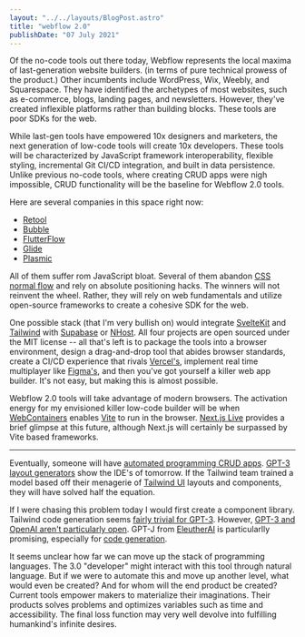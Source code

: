 ```yaml
---
layout: "../../layouts/BlogPost.astro"
title: "webflow 2.0"
publishDate: "07 July 2021"
---
```


Of the no-code tools out there today, Webflow represents the local maxima of last-generation website builders. (in terms of pure technical prowess of the product.) Other incumbents include WordPress, Wix, Weebly, and Squarespace. They have identified the archetypes of most websites, such as e-commerce, blogs, landing pages, and newsletters. However, they've created inflexible platforms rather than building blocks. These tools are poor SDKs for the web.

While last-gen tools have empowered 10x designers and marketers, the next generation of low-code tools will create 10x developers. These tools will be characterized by JavaScript framework interoperability, flexible styling, incremental Git CI/CD integration, and built in data persistence. Unlike previous no-code tools, where creating CRUD apps were nigh impossible, CRUD functionality will be the baseline for Webflow 2.0 tools.

Here are several companies in this space right now:

- [Retool](https://retool.com/)
- [Bubble](https://bubble.io/)
- [FlutterFlow](https://flutterflow.io/)
- [Glide](https://www.glideapps.com/2.0)
- [Plasmic](http://plasmic.app/)

All of them suffer rom JavaScript bloat. Several of them abandon [CSS normal flow](https://developer.mozilla.org/en-US/docs/Learn/CSS/CSS_layout/Normal_Flow) and rely on absolute positioning hacks. The winners will not reinvent the wheel. Rather, they will rely on web fundamentals and utilize open-source frameworks to create a cohesive SDK for the web.

One possible stack (that I'm very bullish on) would integrate [SvelteKit](https://kit.svelte.dev/) and [Tailwind](https://tailwindcss.com/) with [Supabase](https://supabase.io/) or [NHost](https://nhost.io/). All four projects are open sourced under the MIT license -- all that's left is to package the tools into a browser environment, design a drag-and-drop tool that abides browser standards, create a CI/CD experience that rivals [Vercel's](https://vercel.com/home), implement real time multiplayer like [Figma's](http://figma.com/), and then you've got yourself a killer web app builder. It's not easy, but making this is almost possible.

Webflow 2.0 tools will take advantage of modern browsers. The activation energy for my envisioned killer low-code builder will be when [WebContainers](https://blog.stackblitz.com/posts/introducing-webcontainers/) enables [Vite](https://vitejs.dev/) to run in the browser. [Next.js Live](https://nextjs.org/live) provides a brief glimpse at this future, although Next.js will certainly be surpassed by Vite based frameworks.

<hr />

Eventually, someone will have [automated programming CRUD apps](https://youtu.be/N2bXEUSAiTI?t=758). [GPT-3 layout generators](https://twitter.com/sharifshameem/status/1282676454690451457?lang=en) show the IDE's of tomorrow. If the Tailwind team trained a model based off their menagerie of [Tailwind UI](https://tailwindui.com/) layouts and components, they will have solved half the equation.

If I were chasing this problem today I would first create a component library. Tailwind code generation seems [fairly trivial for GPT-3](https://themesberg.com/blog/tailwind-css/gpt-3-tailwind-css-ai-code-generator). However, [GPT-3 and OpenAI aren't particularly open](https://news.ycombinator.com/item?id=23895684). GPT-J from [EleutherAI](https://6b.eleuther.ai/) is particularlly promising, especially for [code generation](https://minimaxir.com/2021/06/gpt-j-6b/).

It seems unclear how far we can move up the stack of programming languages. The 3.0 "developer" might interact with this tool through natural language. But if we were to automate this and move up another level, what would even be created? And for whom will the end product be created? Current tools empower makers to materialize their imaginations. Their products solves problems and optimizes variables such as time and accessibility. The final loss function may very well devolve into fulfilling humankind's infinite desires.
